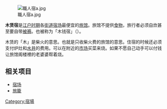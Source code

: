 {{Unreferenced|time=2017-08-28T12:51:26+00:00}}
{{japanese|japanese=木賃宿|kana=きちんやど|romaji=kitin yado}}

[[File:職人宿a.jpg|thumb]]

'''木赁宿'''是[[江户时期|江户时期]]各[[街道|街道]][[宿场|宿场]]最便宜的[[旅馆|旅馆]]。旅馆不提供[[食物|食物]]，旅行者必须自炊甚至要自带[[被褥|被褥]]。也被称为「木钱宿」（{{lang|ja|きせんやど}}）。

木赁的「木」是柴火的意思。也就是只收柴火费的旅馆的意思。住宿的时候还必须支付炉灶和[[水井|水井]]的费用。可以在附近的[[市场|市场]]买菜来烧。如果不愿自己动手可以付钱让旅馆阁楼裡的老婆婆帮着烧。

==相关项目==
{{Commonscat-inline|Kichin-yado}}
*[[宿场|宿场]]
*[[旅籠|旅籠]]

[[Category:宿場|Category:宿場]]